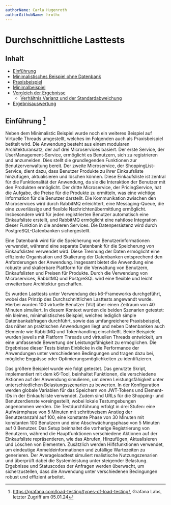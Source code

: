 ```yaml
---
authorName: Carla Hugenroth
authorGithubName: hrothc
---
```


# Durchschnittliche Lasttests

## Inhalt 

- [Einführung](/analysis/average-load-tests#einführung)
- [Minimalistisches Beispiel ohne Datenbank](/analysis/average-load-tests/evaluation-approach)
- [Praxisbeispiel](/analysis/average-load-tests/practical-example)
- [Minimalbeispiel](/analysis/average-load-tests/minimalistic-example)
- [Vergleich der Ergebnisse](/analysis/average-load-tests/comparison)
  - [Verhältnis Varianz und der Standardabweichung](/analysis/average-load-tests/comparison#verhältnis-varianz)
- [Ergebnisauswertung](/analysis/average-load-tests/results)

## Einführung [^1]

Neben dem Minimalistic Beispiel wurde noch ein weiteres Beispiel auf Virtuelle Threads umgestellt, welches im Folgenden auch als Praxisbeispiel betitelt wird. Die Anwendung besteht aus einem modularen Architekturansatz, der auf drei Microservices basiert.
Der erste Service, der UserManagement-Service, ermöglicht es Benutzern, sich zu registrieren und anzumelden.
Dies stellt die grundlegenden Funktionen zur Benutzerverwaltung bereit. Der zweite Microservice, der
ShoppingList-Service, dient dazu, dass Benutzer Produkte zu ihrer Einkaufsliste hinzufügen, aktualisieren
und löschen können. Diese Einkaufsliste ist zentral für die Funktionalität der Anwendung, da sie die
Interaktion der Benutzer mit den Produkten ermöglicht. Der dritte Microservice, der PricingService, hat
die Aufgabe, die Preise für die Produkte zu ermitteln, was eine wichtige Information für die Benutzer darstellt.
Die Kommunikation zwischen den Microservices wird durch RabbitMQ erleichtert, eine Messaging-Queue, die eine
zuverlässige und flexible Nachrichtenübermittlung ermöglicht. Insbesondere wird für jeden registrierten Benutzer
automatisch eine Einkaufsliste erstellt, und RabbitMQ ermöglicht eine nahtlose Integration dieser Funktion in
die anderen Services. Die Datenpersistenz wird durch PostgreSQL-Datenbanken sichergestellt.

Eine Datenbank wird für die Speicherung von Benutzerinformationen verwendet, während eine separate Datenbank
für die Speicherung von Einkaufslisten verwendet wird. Diese Trennung der Daten ermöglicht eine effiziente
Organisation und Skalierung der Datenbanken entsprechend den Anforderungen der Anwendung. Insgesamt bietet
die Anwendung eine robuste und skalierbare Plattform für die Verwaltung von Benutzern, Einkaufslisten und
Preisen für Produkte. Durch die Verwendung von Microservices, RabbitMQ und PostgreSQL wird eine flexible
und leicht erweiterbare Architektur geschaffen.

Es wurden Lasttests unter Verwendung des k6-Frameworks durchgeführt, wobei das Prinzip des Durchschnittlichen
Lasttests angewandt wurde. Hierbei wurden 100 virtuelle Benutzer (VU) über einen Zeitraum von 40 Minuten
simuliert. In diesem Kontext wurden die beiden Szenarien getestet: ein kleines, minimalistisches Beispiel,
welches lediglich simple Datenbankabfragen durchführt, sowie das umfangreichere Praxisbeispiel, das näher an
praktischen Anwendungen liegt und neben Datenbanken auch Elemente wie RabbitMQ und Tokenhandling einschließt.
Beide Beispiele wurden jeweils mit Platform Threads und virtuellen Threads entwickelt, um eine umfassende
Bewertung der Leistungsfähigkeit zu ermöglichen. Die Ergebnisse dieser Tests bieten Einblicke in die
Performance der Anwendungen unter verschiedenen Bedingungen und tragen dazu bei, mögliche Engpässe oder
Optimierungsmöglichkeiten zu identifizieren.

Das größere Beispiel wurde wie folgt getestet. Das genutzte Skript, implementiert mit dem k6-Tool,
beinhaltet Funktionen, die verschiedene Aktionen auf der Anwendung simulieren, um deren Leistungsfähigkeit
unter unterschiedlichen Belastungsszenarien zu bewerten. In der Konfiguration werden globale Variablen
für das Speichern von JWT-Tokens und Element-IDs in der Einkaufsliste verwendet. Zudem sind URLs für
die Shopping- und Benutzerdienste voreingestellt, wobei lokale Testumgebungen angenommen werden. Die
Testdurchführung erfolgt in drei Stufen: eine Aufwärmphase von 5 Minuten mit schrittweisem Anstieg der
Benutzeranzahl auf 100, eine konstante Phase von 30 Minuten mit konstanten 100 Benutzern und eine
Abschwächungsphase von 5 Minuten auf 0 Benutzer. Das Setup beinhaltet die vorherige Registrierung von
Benutzern, während die Hauptfunktionen verschiedene Aktionen auf der Einkaufsliste repräsentieren,
wie das Abrufen, Hinzufügen, Aktualisieren und Löschen von Elementen. Zusätzlich werden Hilfsfunktionen
verwendet, um eindeutige Anmeldeinformationen und zufällige Wartezeiten zu generieren. Der
Averageloadtest simuliert realistische Nutzungszenarien und überprüft dabei die Systemleistung
unter steigender Belastung. Ergebnisse und Statuscodes der Anfragen werden überwacht, um
sicherzustellen, dass die Anwendung unter verschiedenen Bedingungen robust und effizient arbeitet.

[^1]:
    https://grafana.com/load-testing/types-of-load-testing/, Grafana Labs,
    letzter Zugriff am 05.01.24
